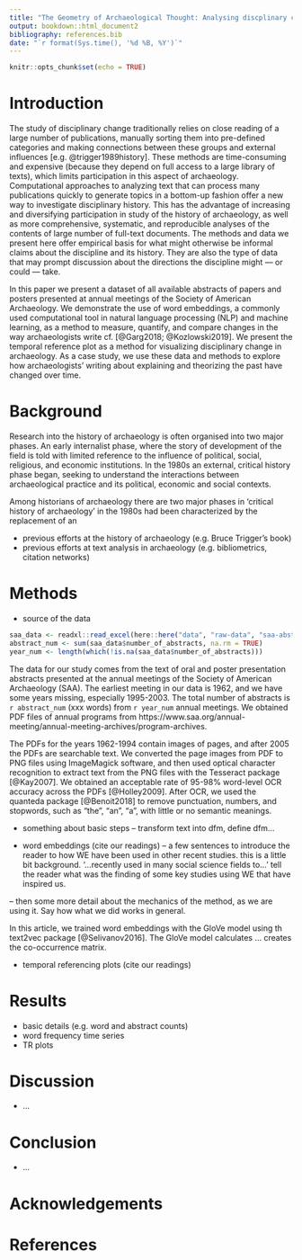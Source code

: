 ```yaml
---
title: "The Geometry of Archaeological Thought: Analysing discplinary change using word embeddings from conference abstracts"
output: bookdown::html_document2
bibliography: references.bib
date: "`r format(Sys.time(), '%d %B, %Y')`"
---
```


```r
knitr::opts_chunk$set(echo = TRUE)
```


# Introduction

The study of disciplinary change traditionally relies on close reading of a large number of publications, manually sorting them into pre-defined categories and making connections between these groups and external influences [e.g. @trigger1989history]. These methods are time-consuming and expensive (because they depend on full access to a large library of texts), which limits participation in this aspect of archaeology. Computational approaches to analyzing text that can process many publications quickly to generate topics in a bottom-up fashion offer a new way to investigate disciplinary history. This has the advantage of increasing and diversifying participation in study of the history of archaeology, as well as  more comprehensive, systematic, and reproducible analyses of the contents of large number of full-text documents. The methods and data we present here offer empirical basis for what might otherwise be informal claims about the discipline and its history. They are also the type of data that may prompt discussion about the directions the discipline might — or could — take.

In this paper we present a dataset of all available abstracts of papers and posters presented at annual meetings of the Society of American Archaeology. We demonstrate the use of word embeddings, a commonly used computational tool in natural language processing (NLP) and machine learning, as a method to measure, quantify, and compare changes in the way archaeologists write cf. [@Garg2018; @Kozlowski2019]. We present the temporal reference plot as a method for visualizing disciplinary change in archaeology. As a case study, we use these data and methods to explore how archaeologists' writing about explaining and theorizing the past have changed over time.

# Background

Research into the history of archaeology is often organised into two major phases. An early internalist phase, where the story of development of the field is told with limited reference to the influence of political, social, religious, and economic institutions. In the 1980s an external, critical history phase began, seeking to understand the interactions between archaeological practice and its political, economic and social contexts.

Among historians of archaeology there are two major phases in  ‘critical history of archaeology’ in the 1980s had been characterized by the replacement of an 

- previous efforts at the history of archaeology (e.g. Bruce Trigger's book)
- previous efforts at text analysis in archaeology (e.g. bibliometrics, citation networks)

# Methods

- source of the data

```r
saa_data <- readxl::read_excel(here::here("data", "raw-data", "saa-abstracts-tally.xlsx"))
abstract_num <- sum(saa_data$number_of_abstracts, na.rm = TRUE)
year_num <- length(which(!is.na(saa_data$number_of_abstracts)))
```


The data for our study comes from the text of oral and poster presentation abstracts presented at the annual meetings of the Society of American Archaeology (SAA). The earliest meeting in our data is 1962, and we have some years missing, especially 1995-2003. The total number of abstracts is `r abstract_num` (xxx words) from `r year_num` annual meetings. We obtained PDF files of annual programs from https://www.saa.org/annual-meeting/annual-meeting-archives/program-archives. 

The PDFs for the years 1962-1994 contain images of pages, and after 2005 the PDFs are searchable text. We converted the page images from PDF to PNG files using ImageMagick software, and then used optical character recognition to extract text from the PNG files with the Tesseract package [@Kay2007]. We obtained an acceptable rate of 95-98% word-level OCR accuracy across the PDFs [@Holley2009]. After OCR, we used the quanteda package  [@Benoit2018] to remove punctuation, numbers, and stopwords, such as "the", "an", "a", with little or no semantic meanings. 

- something about basic steps
-- transform text into dfm, define dfm... 

- word embeddings (cite our readings)
-- a few sentences to introduce the reader to how WE have been used in other recent studies. this is a little bit background. '...recently used in many social science fields to...' tell the reader what was the finding of some key studies using WE that have inspired us. 

<!-- There are two major word-level pretrained word embeddings, Word2Vec and Glove according to different methods used for training [@Rong2014; @Pennington2014]. --> 

-- then some more detail about the mechanics of the method, as we are using it. Say how what we did works in general. 

In this article, we trained word embeddings with the GloVe model using th text2vec package [@Selivanov2016]. The GloVe model calculates ... creates the co-occurrence matrix. 

- temporal referencing plots (cite our readings)

# Results

- basic details (e.g. word and abstract counts)
- word frequency time series
- TR plots

# Discussion

- ...

# Conclusion

- ...

# Acknowledgements

# References 

<!--- use the bib file --> 



